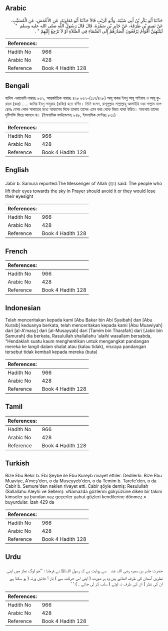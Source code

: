 ## Arabic


<div dir="rtl" lang="ar" style={{fontSize:'larger',backgroundColor:'#f8f9fa',padding:20}}>
حَدَّثَنَا أَبُو بَكْرِ بْنُ أَبِي شَيْبَةَ، وَأَبُو كُرَيْبٍ قَالاَ حَدَّثَنَا أَبُو مُعَاوِيَةَ، عَنِ الأَعْمَشِ، عَنِ الْمُسَيَّبِ، عَنْ تَمِيمِ بْنِ طَرَفَةَ، عَنْ جَابِرِ بْنِ سَمُرَةَ، قَالَ قَالَ رَسُولُ اللَّهِ صلى الله عليه وسلم ‏ "‏ لَيَنْتَهِيَنَّ أَقْوَامٌ يَرْفَعُونَ أَبْصَارَهُمْ إِلَى السَّمَاءِ فِي الصَّلاَةِ أَوْ لاَ تَرْجِعُ إِلَيْهِمْ ‏"‏ ‏.‏
</div>
<div style={{backgroundColor:'#f8f9fa',padding:20, marginBottom: 10}}><table> <thead> <tr> <th>References:</th> <th></th> </tr> </thead> <tbody><tr><td>Hadith No</td><td>966</td></tr><tr><td>Arabic No</td><td>428</td></tr><tr><td>Reference</td><td>Book 4 Hadith 128</td></tr></tbody></table></div>

## Bengali


<div dir="ltr" lang="bn" style={{fontSize:'larger',backgroundColor:'#f8f9fa',padding:20}}>
হাদিস একাডেমি নাম্বারঃ ৮৫২, আন্তর্জাতিক নাম্বারঃ ৪২৮ ৮৫২-(১১৭/৪২৮) আবূ বাকর ইবনু আবূ শাইবাহ ও আবূ কুরায়ব (রহঃ) ..... জাবির ইবনু সামুরাহ (রাযিঃ) হতে বর্ণিত। তিনি বলেন, রাসূলুল্লাহ সাল্লাল্লাহু আলাইহি ওয়া সাল্লাম বলেছেনঃ যেসব লোক সালাতের মধ্যে আকাশের দিকে তাকায় তাদের এমন করা থেকে বিরত থাকা উচিত। অন্যথায় তাদের দৃষ্টিশক্তি ফিরে আসবে না। (ইসলামিক ফাউন্ডেশনঃ ৮৪৮, ইসলামিক সেন্টারঃ ৮৬১)
</div>
<div style={{backgroundColor:'#f8f9fa',padding:20, marginBottom: 10}}><table> <thead> <tr> <th>References:</th> <th></th> </tr> </thead> <tbody><tr><td>Hadith No</td><td>966</td></tr><tr><td>Arabic No</td><td>428</td></tr><tr><td>Reference</td><td>Book 4 Hadith 128</td></tr></tbody></table></div>

## English


<div dir="ltr" lang="en" style={{fontSize:'larger',backgroundColor:'#f8f9fa',padding:20}}>
Jabir b. Samura reported:The Messenger of Allah (ﷺ) said: The people who lift their eyes towards the sky in Prayer should avoid it or they would lose their eyesight
</div>
<div style={{backgroundColor:'#f8f9fa',padding:20, marginBottom: 10}}><table> <thead> <tr> <th>References:</th> <th></th> </tr> </thead> <tbody><tr><td>Hadith No</td><td>966</td></tr><tr><td>Arabic No</td><td>428</td></tr><tr><td>Reference</td><td>Book 4 Hadith 128</td></tr></tbody></table></div>

## French


<div dir="ltr" lang="fr" style={{fontSize:'larger',backgroundColor:'#f8f9fa',padding:20}}>

</div>
<div style={{backgroundColor:'#f8f9fa',padding:20, marginBottom: 10}}><table> <thead> <tr> <th>References:</th> <th></th> </tr> </thead> <tbody><tr><td>Hadith No</td><td>966</td></tr><tr><td>Arabic No</td><td>428</td></tr><tr><td>Reference</td><td>Book 4 Hadith 128</td></tr></tbody></table></div>

## Indonesian


<div dir="ltr" lang="id" style={{fontSize:'larger',backgroundColor:'#f8f9fa',padding:20}}>
Telah menceritakan kepada kami [Abu Bakar bin Abi Syaibah] dan [Abu Kuraib] keduanya berkata, telah menceritakan kepada kami [Abu Muawiyah] dari [al-A'masy] dari [al-Musayyab] dari [Tamim bin Tharafah] dari [Jabir bin Samurah] dia berkata, Rasulullah shallallahu 'alaihi wasallam bersabda, "Hendaklah suatu kaum menghentikan untuk mengangkat pandangan mereka ke langit dalam shalat atau (kalau tidak), niscaya pandangan tersebut tidak kembali kepada mereka (buta)
</div>
<div style={{backgroundColor:'#f8f9fa',padding:20, marginBottom: 10}}><table> <thead> <tr> <th>References:</th> <th></th> </tr> </thead> <tbody><tr><td>Hadith No</td><td>966</td></tr><tr><td>Arabic No</td><td>428</td></tr><tr><td>Reference</td><td>Book 4 Hadith 128</td></tr></tbody></table></div>

## Tamil


<div dir="ltr" lang="ta" style={{fontSize:'larger',backgroundColor:'#f8f9fa',padding:20}}>

</div>
<div style={{backgroundColor:'#f8f9fa',padding:20, marginBottom: 10}}><table> <thead> <tr> <th>References:</th> <th></th> </tr> </thead> <tbody><tr><td>Hadith No</td><td>966</td></tr><tr><td>Arabic No</td><td>428</td></tr><tr><td>Reference</td><td>Book 4 Hadith 128</td></tr></tbody></table></div>

## Turkish


<div dir="ltr" lang="tr" style={{fontSize:'larger',backgroundColor:'#f8f9fa',padding:20}}>
Bize Ebu Bekir b. Ebî Şeybe ile Ebu Kureyb rivayet ettiler. Dedilerki: Bize Ebu Muaviye, A'meş'den, o da Museyyeb'den, o da Temim b. Tarefe'den, o da Cabir b. Semure'den naklen rivayet etti. Cabir şöyle demiş: Resulullah (Sallallahu Aleyhi ve Sellem): «Namazda gözlerini gökyüzüne diken bîr takım kimseler ya bundan vaz geçerler yahut gözleri kendilerine dönmez.» buyurdular. İzah 429 da
</div>
<div style={{backgroundColor:'#f8f9fa',padding:20, marginBottom: 10}}><table> <thead> <tr> <th>References:</th> <th></th> </tr> </thead> <tbody><tr><td>Hadith No</td><td>966</td></tr><tr><td>Arabic No</td><td>428</td></tr><tr><td>Reference</td><td>Book 4 Hadith 128</td></tr></tbody></table></div>

## Urdu


<div dir="rtl" lang="ur" style={{fontSize:'larger',backgroundColor:'#f8f9fa',padding:20}}>
حضرت جابر بن سمرہ ‌رضی ‌اللہ ‌عنہ ‌ ‌ سے روایت ہے کہ رسول اللہﷺ نے فرمایا : ’’جو لوگ نماز میں اپنی نظریں آسمان کی طرف اٹھاتے ہیں وہ ہر صورت ( اپنی اس حرکت سے ) باز آ جائیں ورنہ ( ہو سکتا ہے ان کی نظر ) ان کی طرف نہ لوٹے ( سلب کر لی جائے ۔ ) ‘ ‘
</div>
<div style={{backgroundColor:'#f8f9fa',padding:20, marginBottom: 10}}><table> <thead> <tr> <th>References:</th> <th></th> </tr> </thead> <tbody><tr><td>Hadith No</td><td>966</td></tr><tr><td>Arabic No</td><td>428</td></tr><tr><td>Reference</td><td>Book 4 Hadith 128</td></tr></tbody></table></div>
